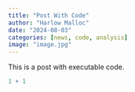 ```yaml
---
title: "Post With Code"
author: "Harlow Malloc"
date: "2024-08-03"
categories: [news, code, analysis]
image: "image.jpg"
---
```


This is a post with executable code.

```r
1 + 1
```
